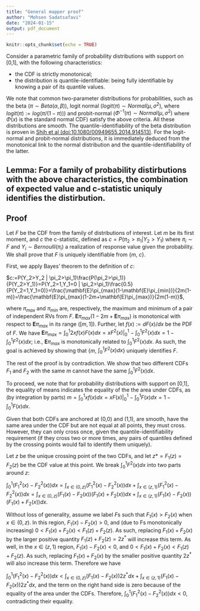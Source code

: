```yaml
---
title: "General mapper proof"
author: "Mohsen Sadatsafavi"
date: "2024-01-15"
output: pdf_document
---
```


```r
knitr::opts_chunk$set(echo = TRUE)
```

Consider a parametric family of probability distributions with support on [0,1], with the following characteristics:

- the CDF is strictly monotonical;
- the distribution is quantile-identifiable: being fully identifiable by knowing a pair of its quantile values.

We note that common two-parameter distributions for probabilities, such as the beta ($\pi\sim Beta(\alpha,\beta)$), logit normal ($logit(\pi) \sim Normal(\mu,\sigma^2)$, where $logit(\pi):=log(\pi/(1-\pi))$) and probit-normal ($\Phi^{-1}(\pi) \sim Normal(\mu,\sigma^2)$ where $\Phi(x)$ is the standard normal CDF) satisfy the above criteria. All these distributions are smooth. The quantile-identifiability of the beta distribution is proven in [Shih et al (doi:10.1080/00949655.2014.914513)](https://www.tandfonline.com/doi/full/10.1080/00949655.2014.914513). For the logit-normal and probit-normal distributions, it is immediately deduced from the monotonical link to the normal distribution and the quantile-identifiability of the latter.

## Lemma: For a family of probability distirbutions with the above characteristics, the combination of expected value and c-statistic uniquly identifies the distirbution.


## Proof

Let $F$ be the CDF from the family of distributions of interest. Let $m$ be its first moment, and $c$ the c-statistic, defined as $c=P(\pi_2 > \pi_1 | Y_2 > Y_1)$ where $\pi_i \sim F$ and $Y_i\sim Bernoulli(\pi_i)$ a realization of response value given the probability. We shall prove that $F$ is uniquely identifiable from {$m$, $c$}.

First, we apply Bayes' theorem to the definition of $c$:

$c:=P(Y_2>Y_2 | \pi_2>\pi_1)\frac{P(\pi_2>\pi_1)}{P(Y_2>Y_1)}=P(Y_2=1,Y_1=0 | \pi_2>\pi_1)\frac{0.5}{P(Y_2=1,Y_1=0)}=\frac{\mathbf{E}\pi_{max}(1-\mathbf{E}\pi_{min})}{2m(1-m)}=\frac{\mathbf{E}\pi_{max}(1-2m+\mathbf{E}\pi_{max})}{2m(1-m)}$,

where $\pi_{max}$ and $\pi_{min}$ are, respectively, the maximum and minimum of a pair of independent RVs from $F$. $\mathbf{E}\pi_{max}(1-2m+\mathbf{E}\pi_{max})$ is monotonical with respect to $\mathbf{E}\pi_{max}$ in its range ($[m,1]$). Further, let $f(x):=dF(x)/dx$ be the PDF of $F$. We have $\mathbf{E}\pi_{max}=\int_0^1 2xf(x)F(x)dx=xF^2(x)|_0^1-\int_0^1F^2(x)dx=1-\int_0^1F^2(x)dx$; i.e., $\mathbf{E}\pi_{max}$ is monotonically related to $\int_0^1F^2(x)dx$. As such, the goal is achieved by showing that {$m$, $\int_0^1F^2(x)dx$} uniquely identifies $F$. 

The rest of the proof is by contradiction. We show that two different CDFs $F_1$ and $F_2$ with the same $m$ cannot have the same $\int_0^1F^2(x)dx$. 

To proceed, we note that for probability distributions with support on [0,1], the equality of means indicates the equality of the the area under CDFs, as (by integration by parts) $m=\int_0^1 x f(x)dx = xF(x)|_0^1 - \int_0^1 F(x)dx= 1 - \int_0^1 F(x)dx$. 

Given that both CDFs are anchored at (0,0) and (1,1), are smooth, have the same area under the CDF but are not equal at all points, they must cross. However, they can only cross once, given the quantile-identifiability requirement (if they cross two or more times, any pairs of quantiles defined by the crossing points would fail to identify them uniquely).

Let $z$ be the unique crossing point of the two CDFs, and let $z*=F_1(z)=F_2(z)$ be the CDF value at this point. We break $\int_0^1F^2(x)dx$ into two parts  around $z$:

$\int_0^1 (F_1^2(x)-F_2^2(x))dx=\int_{x \in (0,z)} (F_1^2(x)-F_2^2(x))dx+\int_{x \in (z,1)} (F_1^2(x)-F_2^2(x))dx=\int_{x \in (0,z)} (F_1(x)-F_2(x))(F_1(x)+F_2(x))dx+\int_{x \in (z,1)} (F_1(x)-F_2(x))(F_1(x)+F_2(x))dx$.

Without loss of generality, assume we label $F$s such that $F_1(x) > F_2(x)$ when $x \in (0,z)$. In this region,  $F_1(x)-F_2(x) > 0$, and (due to Fs monotonically increasing) $0<F_1(x)+F_2(x) < F_1(z)+F_2(z)$. As such, replacing $F_1(x)+F_2(x)$ by the larger positive quantity $F_1(z)+F_2(z)=2z^*$ will increase this term. As well, in the $x\in (z,1)$ region, $F_1(x)-F_2(x) < 0$, and $0<F_1(x)+F_2(x) < F_1(z)+F_2(z)$. As such, replacing $F_1(x)+F_2(x)$ by the smaller positive quantity $2z^*$ will also increase this term. Therefore we have

$\int_0^1 (F_1^2(x)-F_2^2(x))dx < \int_{x \in (0,z)} (F_1(x)-F_2(x))2z^*dx+\int_{x \in (z,1)} (F_1(x)-F_2(x))2z^*dx$, and the term on the right hand side is zero because of the equality of the area under the CDFs. Therefore, $\int_0^1 (F_1^2(x)-F_2^2(x))dx < 0$, contradicting their equality.
